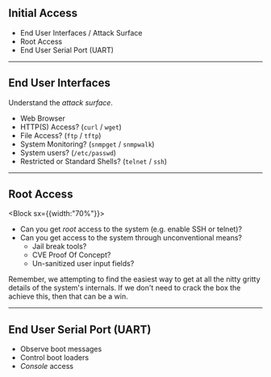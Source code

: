 
## Initial Access

- End User Interfaces / Attack Surface
- Root Access
- End User Serial Port (UART)

---

## End User Interfaces

Understand the *attack surface*.

- Web Browser
- HTTP(S) Access? (`curl` / `wget`)
- File Access? (`ftp` / `tftp`)
- System Monitoring? (`snmpget` / `snmpwalk`)
- System users? (`/etc/passwd`)
- Restricted or Standard Shells? (`telnet` / `ssh`)

---

## Root Access

<Block sx={{width:"70%"}}>

- Can you get *root* access to the system (e.g. enable SSH or telnet)?
- Can you get access to the system through unconventional means?
  - Jail break tools?
  - CVE Proof Of Concept?
  - Un-sanitized user input fields?

Remember, we attempting to find the easiest way to get at all the nitty 
gritty details of the system's internals. If we don't need to crack the box
the achieve this, then that can be a win.

</Block>

---

## End User Serial Port (UART)

- Observe boot messages
- Control boot loaders
- *Console* access

